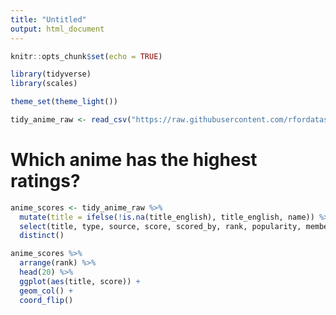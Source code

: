 ```yaml
---
title: "Untitled"
output: html_document
---
```


```r
knitr::opts_chunk$set(echo = TRUE)
```

```r
library(tidyverse)
library(scales)

theme_set(theme_light())

tidy_anime_raw <- read_csv("https://raw.githubusercontent.com/rfordatascience/tidytuesday/master/data/2019/2019-04-23/tidy_anime.csv")

```

# Which anime has the highest ratings? 

```r
anime_scores <- tidy_anime_raw %>% 
  mutate(title = ifelse(!is.na(title_english), title_english, name)) %>% 
  select(title, type, source, score, scored_by, rank, popularity, members, favorites) %>% 
  distinct()

anime_scores %>% 
  arrange(rank) %>% 
  head(20) %>% 
  ggplot(aes(title, score)) + 
  geom_col() +
  coord_flip()
```

